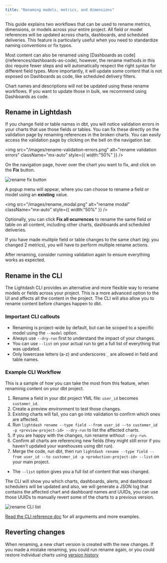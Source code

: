 ```yaml
---
title: "Renaming models, metrics, and dimensions"
---
```


This guide explains two workflows that can be used to rename metrics, dimensions, or models across your entire project. All field or model references will be updated across charts, dashboards, and scheduled deliveries. This feature is particularly useful when you need to standardize naming conventions or fix typos.

<Info>
  Most content can also be renamed using [Dashboards as code](/references/dashboards-as-code), however, the rename methods in this doc require fewer steps and will automatically respect the right syntax for different field types. More importantly, it will update some content that is not exposed on Dashboards as code, like scheduled delivery filters.

  Chart names and descriptions will not be updated using these rename workflows. If you want to update those in bulk, we recommend using Dashboards as code.
</Info>

## Rename in Lightdash

If you change field or table names in dbt, you will notice validation errors in your charts that use those fields or tables. You can fix these directly on the validation page by renaming references in the broken charts. You can easily access the validation page by clicking on the bell on the navigation bar.

<img
  src="/images/rename-validation-errors.png"
  alt="rename validation errors"
  className="mx-auto"
  style={{ width:"50%" }}
/>

On the navigation page, hover over the chart you want to fix, and click on the **Fix** button.

![rename fix button](/images/rename_fix_button.png)

A popup menu will appear, where you can choose to rename a field or model using an **existing** value.

<img
  src="/images/rename_modal.png"
  alt="rename modal"
  className="mx-auto"
  style={{ width:"50%" }}
/>

Optionally, you can click **Fix all ocurrences** to rename the same field or table on all content, including other charts, dashboards and scheduled deliveries.

If you have made mulitple field or table changes to the same chart (eg: you changed 2 metrics), you will have to perform multiple rename actions.

After renaming, consider running validation again to ensure everything works as expected.

## Rename in the CLI

The Lightdash CLI provides an alternative and more flexible way to rename models or fields across your project. This is a more advanced option to the UI and affects all the content in the project. The CLI will also allow you to rename content before changes happen to dbt.

### Important CLI callouts

- Renaming is project-wide by default, but can be scoped to a specific model using the `--model` option.
- Always use `--dry-run` first to understand the impact of your changes.
- You can use `--list` on your actual run to get a full list of everything that was updated.
- Only lowercase letters (a-z) and underscores `_` are allowed in field and table names.

### Example CLI Workflow

This is a sample of how you can take the most from this feature, when renaminig content on your dbt project.

1. Rename a field in your dbt project YML file: `user_id` becomes `customer_id`.
2. Create a preview environment to test those changes.
3. Existing charts will fail, you can go into validation to confirm which ones are affected.
4. Run `lightdash rename --type field --from user_id --to customer_id -p <preview-project-id> --dry-run`  to list the affected charts.
5. If you are happy with the changes, run rename without `--dry-run`.
6. Confirm all charts are referencing new fields (they might still error if you haven't updated your warehouses using dbt run).
7. Merge the code, run dbt, then run `lightdash rename --type field --from user_id --to customer_id -p <production-project-id> --list` on your main project.

- The `--list` option gives you a full list of content that was changed.

The CLI will show you which charts, dashboards, alerts, and dashboard schedulers will be updated and also, we will generate a JSON log that contains the affected chart and dashboard names and UUIDs, you can use those UUIDs to manually revert some of the charts to a previous version.

![rename CLI list](/images/rename_cli_list.png)

[Read the CLI reference doc](/references/lightdash-cli#lightdash-rename) for all arguments and more examples.

## Reverting changes

When renaming, a new chart version is created with the new changes. If you made a mistake renaming, you could run rename again, or you could restore individual charts using [version history](https://docs.lightdash.com/guides/version-history#chart-version-history)